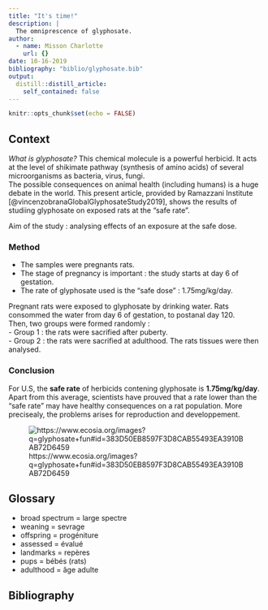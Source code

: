 ```yaml
---
title: "It's time!"
description: |
  The omniprescence of glyphosate.
author:
  - name: Misson Charlotte
    url: {}
date: 10-16-2019
bibliography: "biblio/glyphosate.bib"
output:
  distill::distill_article:
    self_contained: false
---
```


```r
knitr::opts_chunk$set(echo = FALSE)
```

## Context
*What is glyphosate?*
This chemical molecule is a powerful herbicid. It acts at the level of shikimate pathway (synthesis of amino acids) of several microorganisms as bacteria, virus, fungi.  
The possible consequences on animal health (including humans) is a huge debate in the world. This present article, provided by Ramazzani Institute [@vincenzobranaGlobalGlyphosateStudy2019], shows the results of studiing glyphosate on exposed rats at the "safe rate".

Aim of the study : analysing effects of an exposure at the safe dose.  

### Method

- The samples were pregnants rats.  
- The stage of pregnancy is important : the study starts at day 6 of gestation. 
- The rate of glyphosate used is the "safe dose" : 1.75mg/kg/day.  

Pregnant rats were exposed to glyphosate by drinking water. Rats consommed the water from day 6 of gestation, to postanal day 120.  
Then, two groups were formed randomly :  
- Group 1 : the rats were sacrified after puberty.  
- Group 2 : the rats were sacrified at adulthood.
The rats tissues were then analysed.

### Conclusion

For U.S, the **safe rate** of herbicids contening glyphosate is **1.75mg/kg/day**. Apart from this average, scientists have prouved that a rate lower than the "safe rate" may have healthy consequences on a rat population. More precisealy, the problems arises for reproduction and developpement.  

![https://www.ecosia.org/images?q=glyphosate+fun#id=383D50EB8597F3D8CAB55493EA3910BAB72D6459](/media/sf_shared/projects/charlotte-misson-blog/_posts/glyphosate/glyphosate.jpg) 
  

## Glossary
- broad spectrum = large spectre
- weaning = sevrage  
- offspring = progéniture  
- assessed = évalué  
- landmarks = repères  
- pups = bébés (rats)  
- adulthood = âge adulte

## Bibliography 

